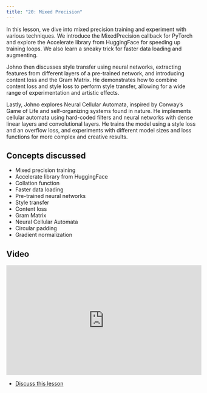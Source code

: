 ```yaml
---
title: "20: Mixed Precision"
---
```


In this lesson, we dive into mixed precision training and experiment with various techniques. We introduce the MixedPrecision callback for PyTorch and explore the Accelerate library from HuggingFace for speeding up training loops. We also learn a sneaky trick for faster data loading and augmenting.

Johno then discusses style transfer using neural networks, extracting features from different layers of a pre-trained network, and introducing content loss and the Gram Matrix. He demonstrates how to combine content loss and style loss to perform style transfer, allowing for a wide range of experimentation and artistic effects.

Lastly, Johno explores Neural Cellular Automata, inspired by Conway's Game of Life and self-organizing systems found in nature. He implements cellular automata using hard-coded filters and neural networks with dense linear layers and convolutional layers. He trains the model using a style loss and an overflow loss, and experiments with different model sizes and loss functions for more complex and creative results.

## Concepts discussed

- Mixed precision training
- Accelerate library from HuggingFace
- Collation function
- Faster data loading
- Pre-trained neural networks
- Style transfer
- Content loss
- Gram Matrix
- Neural Cellular Automata
- Circular padding
- Gradient normalization

## Video

<iframe width="514" height="289" src="https://www.youtube-nocookie.com/embed/PdNHkTLU2oQ?modestbranding=1" title="fast.ai lesson 20" frameborder="0" allow="accelerometer; clipboard-write; encrypted-media; gyroscope; picture-in-picture" allowfullscreen></iframe>

- [Discuss this lesson](https://forums.fast.ai/t/lesson-20-official-topic/103322)


